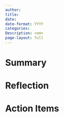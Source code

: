 ```yaml
---
author: 
title: 
date: 
date-format: YYYY
categories: 
Description: <em> 
page-layout: full
---
```


# Summary



# Reflection



# Action Items

